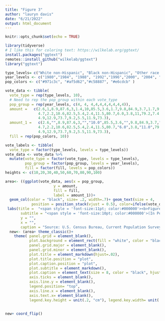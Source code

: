 ```yaml
---
title: "Figure 3"
author: "lauryn davis"
date: "6/21/2022"
output: html_document
---
```


```r
knitr::opts_chunk$set(echo = TRUE)
```

```r
library(tidyverse)
# I like this for coloring text: https://wilkelab.org/ggtext/
install.packages("ggtext")
remotes::install_github("wilkelab/ggtext")
library("ggtext")


```


```r
type_levels= c("White non-Hispanic", "Black non-Hispanic", "Other race non-Hispanic", "Hispanic")
year_levels <- c("1980","1984", "1988", "1992","1996","2000", "2004", "2008", "2012","2016")
pop_colors <- c("#971c3c", "#af5d62","#c58887", "#e6cdcb" )

vote_data <- tibble(
  vote_type = rep(type_levels, 10),
  # Need to rep the pop_group within each vote_type
  pop_group = rep(year_levels, c(4, 4, 4,4,4,4,4,4,4,4)),
  amount =   c(2.6,1,8.9,87.6,3,1.4,10,85.5,3.6,1.7,9.8,84.9,3.7,1.7,9.9,84.6,
               4.7,2.2,10.6,82.5,5.4,2.4,11.5,80.7,6.0,3.8,11,79.2,7.4,4.2,12.1,76.3,8.4,
               4.9,12.9,73.7,9.2,5.5,11.9,73.3),
  amount_1 =   c(2.6,"",8.9,87.6,3,"","10.0",85.5,3.6,"",9.8,84.9,3.7,"",9.9,84.6,
               4.7,2.2,10.6,82.5,5.4,2.4,11.5,80.7,"6.0",3.8,"11.0",79.2,7.4,4.2,12.1,76.3,8.4,
               4.9,12.9,73.7,9.2,5.5,11.9,73.3),
  fill = rep(pop_colors, 10))

vote_labels <- tibble(
  vote_type = factor(type_levels, levels = type_levels))
vote_data <- vote_data %>% 
  mutate(vote_type = factor(vote_type, levels = type_levels),
         pop_group = factor(pop_group, levels = year_levels),
         fill = factor(fill, levels = pop_colors))
heights <- c(10,20,30,40,50,60,70,80,90,100)

area<- ((ggplot(vote_data, aes(x = pop_group, 
                      y = amount, 
                      fill = fill, 
                      label = amount_1))+
  geom_col(color = "black", size= .2, width=.7)+ geom_text(size = 4, 
            position = position_stack(vjust = 0.5), color=ifelse(vote_data$vote_type=="Hispanic", 'black', 'white')) + scale_fill_manual(values = pop_colors))+
 labs(title =  "<span style = 'font-size:11pt; color:#000000'><b>Figure 3.</span><br><span style = 'font-size:12pt; color:#a21e3c'><b>Composition of American Voters by Race and Hispanic Origin: Presidential Elections,<br> 1980-2016</span>",
       subtitle = "<span style = 'font-size:10pt; color:#000000'>(In Percent).</span>",
       y = "",
       x = "",
       caption = "Source: U.S. Census Bureau, Current Population Survey, November 1980-2016.") + scale_fill_manual(labels= type_levels, values= pop_colors, name = ""))
  new<- (area+ theme_classic()+
    theme( panel.grid = element_blank(),
           plot.background = element_rect(fill = "white", color = "black"),
           panel.grid.major = element_blank(),
           panel.grid.minor = element_blank(),
           plot.title = element_markdown(hjust=.02),
           plot.title.position = "plot",
           plot.caption.position = "plot",
           plot.subtitle = element_markdown(), 
           plot.caption = element_text(size = 8, color = "black", hjust = 0),
           axis.ticks = element_blank(),
           axis.line.y = element_blank(),
           legend.position= "top",
           axis.line.x = element_blank(),
           axis.text.x= element_blank(),
           legend.key.height = unit(.2, "cm"), legend.key.width= unit(.9, "cm")))
     
      
new+ coord_flip() 
```